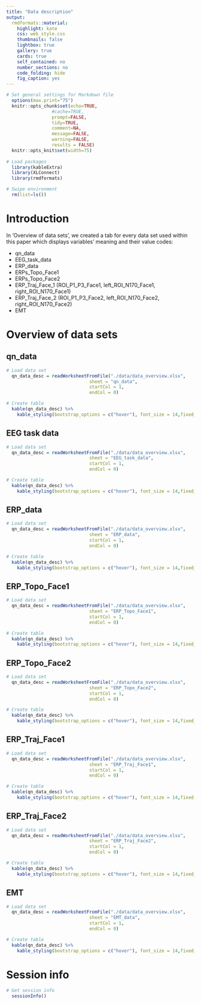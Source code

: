 ```yaml
---
title: "Data description"
output: 
  rmdformats::material:
    highlight: kate
    css: web_style.css
    thumbnails: false
    lightbox: true
    gallery: true
    cards: true
    self_contained: no
    number_sections: no
    code_folding: hide
    fig_caption: yes
---
```


<!-- Set up workspace -->

```r

# Set general settings for Markdown file 
  options(max.print="75")
  knitr::opts_chunk$set(echo=TRUE,
  	             #cache=TRUE,
                 prompt=FALSE,
                 tidy=TRUE,
                 comment=NA,
                 message=FALSE,
                 warning=FALSE,
                 results = FALSE)
  knitr::opts_knit$set(width=75)
  
# Load packages
  library(kableExtra)
  library(XLConnect)
  library(rmdformats)

# Swipe environment
  rm(list=ls())

```

# Introduction 

In 'Overview of data sets', we created a tab for every data set used within this paper which displays variables' meaning and their value codes:

  + qn_data
  + EEG_task_data
  + ERP_data
  + ERPs_Topo_Face1
  + ERPs_Topo_Face2
  + ERP_Traj_Face_1 (ROI_P1_P3_Face1, left_ROI_N170_Face1, right_ROI_N170_Face1)
  + ERP_Traj_Face_2 (ROI_P1_P3_Face2, left_ROI_N170_Face2, right_ROI_N170_Face2)
  + EMT
  
# Overview of data sets {.tabset .tabset-pills}

## qn_data

<!-- Display qn_data descriptions -->  
  
```r

# Load data set
  qn_data_desc = readWorksheetFromFile("./data/data_overview.xlsx", 
                               sheet = "qn_data", 
                               startCol = 1,
                               endCol = 0)

# Create table
  kable(qn_data_desc) %>% 
    kable_styling(bootstrap_options = c("hover"), font_size = 14,fixed_thead = T)

```
  


## EEG task data

<!-- Display EEG task descriptions -->  

```r

# Load data set
  qn_data_desc = readWorksheetFromFile("./data/data_overview.xlsx",
                               sheet = "EEG_task_data",
                               startCol = 1,
                               endCol = 0)

# Create table
  kable(qn_data_desc) %>%
    kable_styling(bootstrap_options = c("hover"), font_size = 14,fixed_thead = T)

```


## ERP_data

<!-- Display ERP data descriptions -->  


```r

# Load data set
  qn_data_desc = readWorksheetFromFile("./data/data_overview.xlsx",
                               sheet = "ERP_data",
                               startCol = 1,
                               endCol = 0)

# Create table
  kable(qn_data_desc) %>%
    kable_styling(bootstrap_options = c("hover"), font_size = 14,fixed_thead = T)

```


## ERP_Topo_Face1

<!-- Display ERP data descriptions -->  

```r

# Load data set
  qn_data_desc = readWorksheetFromFile("./data/data_overview.xlsx",
                               sheet = "ERP_Topo_Face1",
                               startCol = 1,
                               endCol = 0)

# Create table
  kable(qn_data_desc) %>%
    kable_styling(bootstrap_options = c("hover"), font_size = 14,fixed_thead = T)

```


## ERP_Topo_Face2

<!-- Display ERP data descriptions -->  


```r

# Load data set
  qn_data_desc = readWorksheetFromFile("./data/data_overview.xlsx",
                               sheet = "ERP_Topo_Face2",
                               startCol = 1,
                               endCol = 0)

# Create table
  kable(qn_data_desc) %>%
    kable_styling(bootstrap_options = c("hover"), font_size = 14,fixed_thead = T)

```


## ERP_Traj_Face1

<!-- Display ERP data descriptions -->  


```r

# Load data set
  qn_data_desc = readWorksheetFromFile("./data/data_overview.xlsx",
                               sheet = "ERP_Traj_Face1",
                               startCol = 1,
                               endCol = 0)

# Create table
  kable(qn_data_desc) %>%
    kable_styling(bootstrap_options = c("hover"), font_size = 14,fixed_thead = T)

```


## ERP_Traj_Face2

<!-- Display ERP data descriptions -->  


```r

# Load data set
  qn_data_desc = readWorksheetFromFile("./data/data_overview.xlsx",
                               sheet = "ERP_Traj_Face2",
                               startCol = 1,
                               endCol = 0)

# Create table
  kable(qn_data_desc) %>%
    kable_styling(bootstrap_options = c("hover"), font_size = 14,fixed_thead = T)

```


## EMT

<!-- Display EMT task data descriptions -->  

```r

# Load data set
  qn_data_desc = readWorksheetFromFile("./data/data_overview.xlsx",
                               sheet = "EMT_data",
                               startCol = 1,
                               endCol = 0)

# Create table
  kable(qn_data_desc) %>%
    kable_styling(bootstrap_options = c("hover"), font_size = 14,fixed_thead = T)

```


# Session info

<!-- Provide session info  -->

```r

# Get session info 
  sessionInfo()

```

